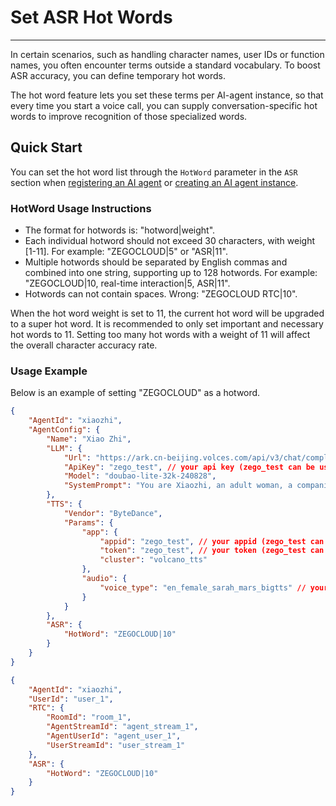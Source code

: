 # Set ASR Hot Words

---

In certain scenarios, such as handling character names, user IDs or function names, you often encounter terms outside a standard vocabulary. To boost ASR accuracy, you can define temporary hot words.

The hot word feature lets you set these terms per AI-agent instance, so that every time you start a voice call, you can supply conversation-specific hot words to improve recognition of those specialized words.

## Quick Start

You can set the hot word list through the `HotWord` parameter in the `ASR` section when [registering an AI agent](./../API%20reference/Agent%20Configuration%20Management/Register%20Agent.mdx) or [creating an AI agent instance](./../API%20reference/Agent%20Instance%20Management/Create%20Agent%20instance.mdx).

### HotWord Usage Instructions

- The format for hotwords is: "hotword|weight".
- Each individual hotword should not exceed 30 characters, with weight [1-11]. For example: "ZEGOCLOUD|5" or "ASR|11".
- Multiple hotwords should be separated by English commas and combined into one string, supporting up to 128 hotwords. For example: "ZEGOCLOUD|10, real-time interaction|5, ASR|11".
- Hotwords can not contain spaces. Wrong: "ZEGOCLOUD RTC|10".

<Note title="Note">When the hot word weight is set to 11, the current hot word will be upgraded to a super hot word. It is recommended to only set important and necessary hot words to 11. Setting too many hot words with a weight of 11 will affect the overall character accuracy rate.</Note>

### Usage Example

Below is an example of setting "ZEGOCLOUD" as a hotword.
<CodeGroup>
```json title="Call the RegisterAgent interface to set hot words" {25}
{
    "AgentId": "xiaozhi",
    "AgentConfig": {
        "Name": "Xiao Zhi",
        "LLM": {
            "Url": "https://ark.cn-beijing.volces.com/api/v3/chat/completions",
            "ApiKey": "zego_test", // your api key (zego_test can be used during the integration testing period (within 2 weeks of AI Agent service activation))
            "Model": "doubao-lite-32k-240828",
            "SystemPrompt": "You are Xiaozhi, an adult woman, a companion assistant **created by ZEGOClOUD**. knowledgeable in both astronomy and geography, intelligent, wise, enthusiastic, and friendly. \nDialogue requirements: 1. Dialogue with users according to the requirements of the persona. \n2.No more than 100 words."
        },
        "TTS": {
            "Vendor": "ByteDance",
            "Params": {
                "app": {
                    "appid": "zego_test", // your appid (zego_test can be used during the integration testing period (within 2 weeks of AI Agent service activation))
                    "token": "zego_test", // your token (zego_test can be used during the integration testing period (within 2 weeks of AI Agent service activation))
                    "cluster": "volcano_tts"
                },
                "audio": {
                    "voice_type": "en_female_sarah_mars_bigtts" // your voice type
                }
            }
        },
        "ASR": {
            "HotWord": "ZEGOCLOUD|10"
        }
    }
}
```

```json title="Call the CreateAgentInstance interface to set hot words" {11}
{
    "AgentId": "xiaozhi",
    "UserId": "user_1",
    "RTC": {
        "RoomId": "room_1",
        "AgentStreamId": "agent_stream_1",
        "AgentUserId": "agent_user_1",
        "UserStreamId": "user_stream_1"
    },
    "ASR": {
        "HotWord": "ZEGOCLOUD|10"
    }
}
```
</CodeGroup>